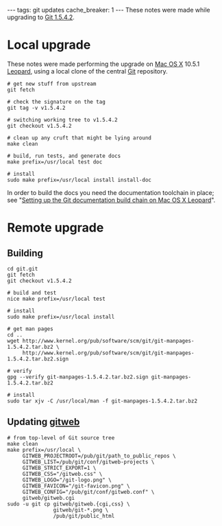 ---
tags: git updates
cache_breaker: 1
---
These notes were made while upgrading to [[Git 1.5.4.2]].

= Local upgrade =

These notes were made performing the upgrade on [[Mac OS X]] 10.5.1 [[Leopard]], using a local clone of the central [[Git]] repository.

<pre># get new stuff from upstream
git fetch

# check the signature on the tag
git tag -v v1.5.4.2

# switching working tree to v1.5.4.2
git checkout v1.5.4.2

# clean up any cruft that might be lying around
make clean

# build, run tests, and generate docs
make prefix=/usr/local test doc

# install
sudo make prefix=/usr/local install install-doc</pre>

In order to build the docs you need the documentation toolchain in place; see "[[Setting up the Git documentation build chain on Mac OS X Leopard]]".

= Remote upgrade =

== Building ==

<pre>cd git.git
git fetch
git checkout v1.5.4.2

# build and test
nice make prefix=/usr/local test

# install
sudo make prefix=/usr/local install

# get man pages
cd ..
wget http://www.kernel.org/pub/software/scm/git/git-manpages-1.5.4.2.tar.bz2 \
     http://www.kernel.org/pub/software/scm/git/git-manpages-1.5.4.2.tar.bz2.sign

# verify
gpg --verify git-manpages-1.5.4.2.tar.bz2.sign git-manpages-1.5.4.2.tar.bz2

# install
sudo tar xjv -C /usr/local/man -f git-manpages-1.5.4.2.tar.bz2</pre>

== Updating [[gitweb]] ==

<pre># from top-level of Git source tree
make clean
make prefix=/usr/local \
     GITWEB_PROJECTROOT=/pub/git/path_to_public_repos \
     GITWEB_LIST=/pub/git/conf/gitweb-projects \
     GITWEB_STRICT_EXPORT=1 \
     GITWEB_CSS="/gitweb.css" \
     GITWEB_LOGO="/git-logo.png" \
     GITWEB_FAVICON="/git-favicon.png" \
     GITWEB_CONFIG="/pub/git/conf/gitweb.conf" \
     gitweb/gitweb.cgi
sudo -u git cp gitweb/gitweb.{cgi,css} \
               gitweb/git-*.png \
               /pub/git/public_html</pre>
